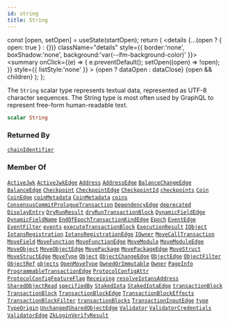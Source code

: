 ```yaml
---
id: string
title: String
---
```









  const [open, setOpen] = useState(startOpen);
  return (
    <details {...(open ? { open: true } : {})} className="details" style={{ border:'none', boxShadow:'none', background:'var(--ifm-background-color)' }}>
      <summary
        onClick={(e) => {
          e.preventDefault();
          setOpen((open) => !open);
        }}
        style={{ listStyle:'none' }}
      >
      {open ? dataOpen : dataClose}
      </summary>
      {open && children}
    </details>
  );
};








The `String` scalar type represents textual data, represented as UTF-8 character sequences. The String type is most often used by GraphQL to represent free-form human-readable text.


```graphql
scalar String
```








### Returned By

[`chainIdentifier`](/references/iota-api/iota-graphql/reference/api/queries/chain-identifier)  <Badge class="badge badge--secondary" text="query"/>

### Member Of

[`ActiveJwk`](/references/iota-api/iota-graphql/reference/types/objects/active-jwk)  <Badge class="badge badge--secondary" text="object"/><Bullet />[`ActiveJwkEdge`](/references/iota-api/iota-graphql/reference/types/objects/active-jwk-edge)  <Badge class="badge badge--secondary" text="object"/><Bullet />[`Address`](/references/iota-api/iota-graphql/reference/types/objects/address)  <Badge class="badge badge--secondary" text="object"/><Bullet />[`AddressEdge`](/references/iota-api/iota-graphql/reference/types/objects/address-edge)  <Badge class="badge badge--secondary" text="object"/><Bullet />[`BalanceChangeEdge`](/references/iota-api/iota-graphql/reference/types/objects/balance-change-edge)  <Badge class="badge badge--secondary" text="object"/><Bullet />[`BalanceEdge`](/references/iota-api/iota-graphql/reference/types/objects/balance-edge)  <Badge class="badge badge--secondary" text="object"/><Bullet />[`Checkpoint`](/references/iota-api/iota-graphql/reference/types/objects/checkpoint)  <Badge class="badge badge--secondary" text="object"/><Bullet />[`CheckpointEdge`](/references/iota-api/iota-graphql/reference/types/objects/checkpoint-edge)  <Badge class="badge badge--secondary" text="object"/><Bullet />[`CheckpointId`](/references/iota-api/iota-graphql/reference/types/inputs/checkpoint-id)  <Badge class="badge badge--secondary" text="input"/><Bullet />[`checkpoints`](/references/iota-api/iota-graphql/reference/api/queries/checkpoints)  <Badge class="badge badge--secondary" text="query"/><Bullet />[`Coin`](/references/iota-api/iota-graphql/reference/types/objects/coin)  <Badge class="badge badge--secondary" text="object"/><Bullet />[`CoinEdge`](/references/iota-api/iota-graphql/reference/types/objects/coin-edge)  <Badge class="badge badge--secondary" text="object"/><Bullet />[`coinMetadata`](/references/iota-api/iota-graphql/reference/api/queries/coin-metadata)  <Badge class="badge badge--secondary" text="query"/><Bullet />[`CoinMetadata`](/references/iota-api/iota-graphql/reference/types/objects/coin-metadata)  <Badge class="badge badge--secondary" text="object"/><Bullet />[`coins`](/references/iota-api/iota-graphql/reference/api/queries/coins)  <Badge class="badge badge--secondary" text="query"/><Bullet />[`ConsensusCommitPrologueTransaction`](/references/iota-api/iota-graphql/reference/types/objects/consensus-commit-prologue-transaction)  <Badge class="badge badge--secondary" text="object"/><Bullet />[`DependencyEdge`](/references/iota-api/iota-graphql/reference/types/objects/dependency-edge)  <Badge class="badge badge--secondary" text="object"/><Bullet />[`deprecated`](/references/iota-api/iota-graphql/reference/types/directives/deprecated)  <Badge class="badge badge--secondary" text="directive"/><Bullet />[`DisplayEntry`](/references/iota-api/iota-graphql/reference/types/objects/display-entry)  <Badge class="badge badge--secondary" text="object"/><Bullet />[`DryRunResult`](/references/iota-api/iota-graphql/reference/types/objects/dry-run-result)  <Badge class="badge badge--secondary" text="object"/><Bullet />[`dryRunTransactionBlock`](/references/iota-api/iota-graphql/reference/api/queries/dry-run-transaction-block)  <Badge class="badge badge--secondary" text="query"/><Bullet />[`DynamicFieldEdge`](/references/iota-api/iota-graphql/reference/types/objects/dynamic-field-edge)  <Badge class="badge badge--secondary" text="object"/><Bullet />[`DynamicFieldName`](/references/iota-api/iota-graphql/reference/types/inputs/dynamic-field-name)  <Badge class="badge badge--secondary" text="input"/><Bullet />[`EndOfEpochTransactionKindEdge`](/references/iota-api/iota-graphql/reference/types/objects/end-of-epoch-transaction-kind-edge)  <Badge class="badge badge--secondary" text="object"/><Bullet />[`Epoch`](/references/iota-api/iota-graphql/reference/types/objects/epoch)  <Badge class="badge badge--secondary" text="object"/><Bullet />[`EventEdge`](/references/iota-api/iota-graphql/reference/types/objects/event-edge)  <Badge class="badge badge--secondary" text="object"/><Bullet />[`EventFilter`](/references/iota-api/iota-graphql/reference/types/inputs/event-filter)  <Badge class="badge badge--secondary" text="input"/><Bullet />[`events`](/references/iota-api/iota-graphql/reference/api/queries/events)  <Badge class="badge badge--secondary" text="query"/><Bullet />[`executeTransactionBlock`](/references/iota-api/iota-graphql/reference/api/mutations/execute-transaction-block)  <Badge class="badge badge--secondary" text="mutation"/><Bullet />[`ExecutionResult`](/references/iota-api/iota-graphql/reference/types/objects/execution-result)  <Badge class="badge badge--secondary" text="object"/><Bullet />[`IObject`](/references/iota-api/iota-graphql/reference/types/interfaces/iobject)  <Badge class="badge badge--secondary" text="interface"/><Bullet />[`IotansRegistration`](/references/iota-api/iota-graphql/reference/types/objects/iotans-registration)  <Badge class="badge badge--secondary" text="object"/><Bullet />[`IotansRegistrationEdge`](/references/iota-api/iota-graphql/reference/types/objects/iotans-registration-edge)  <Badge class="badge badge--secondary" text="object"/><Bullet />[`IOwner`](/references/iota-api/iota-graphql/reference/types/interfaces/iowner)  <Badge class="badge badge--secondary" text="interface"/><Bullet />[`MoveCallTransaction`](/references/iota-api/iota-graphql/reference/types/objects/move-call-transaction)  <Badge class="badge badge--secondary" text="object"/><Bullet />[`MoveField`](/references/iota-api/iota-graphql/reference/types/objects/move-field)  <Badge class="badge badge--secondary" text="object"/><Bullet />[`MoveFunction`](/references/iota-api/iota-graphql/reference/types/objects/move-function)  <Badge class="badge badge--secondary" text="object"/><Bullet />[`MoveFunctionEdge`](/references/iota-api/iota-graphql/reference/types/objects/move-function-edge)  <Badge class="badge badge--secondary" text="object"/><Bullet />[`MoveModule`](/references/iota-api/iota-graphql/reference/types/objects/move-module)  <Badge class="badge badge--secondary" text="object"/><Bullet />[`MoveModuleEdge`](/references/iota-api/iota-graphql/reference/types/objects/move-module-edge)  <Badge class="badge badge--secondary" text="object"/><Bullet />[`MoveObject`](/references/iota-api/iota-graphql/reference/types/objects/move-object)  <Badge class="badge badge--secondary" text="object"/><Bullet />[`MoveObjectEdge`](/references/iota-api/iota-graphql/reference/types/objects/move-object-edge)  <Badge class="badge badge--secondary" text="object"/><Bullet />[`MovePackage`](/references/iota-api/iota-graphql/reference/types/objects/move-package)  <Badge class="badge badge--secondary" text="object"/><Bullet />[`MovePackageEdge`](/references/iota-api/iota-graphql/reference/types/objects/move-package-edge)  <Badge class="badge badge--secondary" text="object"/><Bullet />[`MoveStruct`](/references/iota-api/iota-graphql/reference/types/objects/move-struct)  <Badge class="badge badge--secondary" text="object"/><Bullet />[`MoveStructEdge`](/references/iota-api/iota-graphql/reference/types/objects/move-struct-edge)  <Badge class="badge badge--secondary" text="object"/><Bullet />[`MoveType`](/references/iota-api/iota-graphql/reference/types/objects/move-type)  <Badge class="badge badge--secondary" text="object"/><Bullet />[`Object`](/references/iota-api/iota-graphql/reference/types/objects/object)  <Badge class="badge badge--secondary" text="object"/><Bullet />[`ObjectChangeEdge`](/references/iota-api/iota-graphql/reference/types/objects/object-change-edge)  <Badge class="badge badge--secondary" text="object"/><Bullet />[`ObjectEdge`](/references/iota-api/iota-graphql/reference/types/objects/object-edge)  <Badge class="badge badge--secondary" text="object"/><Bullet />[`ObjectFilter`](/references/iota-api/iota-graphql/reference/types/inputs/object-filter)  <Badge class="badge badge--secondary" text="input"/><Bullet />[`ObjectRef`](/references/iota-api/iota-graphql/reference/types/inputs/object-ref)  <Badge class="badge badge--secondary" text="input"/><Bullet />[`objects`](/references/iota-api/iota-graphql/reference/api/queries/objects)  <Badge class="badge badge--secondary" text="query"/><Bullet />[`OpenMoveType`](/references/iota-api/iota-graphql/reference/types/objects/open-move-type)  <Badge class="badge badge--secondary" text="object"/><Bullet />[`OwnedOrImmutable`](/references/iota-api/iota-graphql/reference/types/objects/owned-or-immutable)  <Badge class="badge badge--secondary" text="object"/><Bullet />[`Owner`](/references/iota-api/iota-graphql/reference/types/objects/owner)  <Badge class="badge badge--secondary" text="object"/><Bullet />[`PageInfo`](/references/iota-api/iota-graphql/reference/types/objects/page-info)  <Badge class="badge badge--secondary" text="object"/><Bullet />[`ProgrammableTransactionEdge`](/references/iota-api/iota-graphql/reference/types/objects/programmable-transaction-edge)  <Badge class="badge badge--secondary" text="object"/><Bullet />[`ProtocolConfigAttr`](/references/iota-api/iota-graphql/reference/types/objects/protocol-config-attr)  <Badge class="badge badge--secondary" text="object"/><Bullet />[`ProtocolConfigFeatureFlag`](/references/iota-api/iota-graphql/reference/types/objects/protocol-config-feature-flag)  <Badge class="badge badge--secondary" text="object"/><Bullet />[`Receiving`](/references/iota-api/iota-graphql/reference/types/objects/receiving)  <Badge class="badge badge--secondary" text="object"/><Bullet />[`resolveIotansAddress`](/references/iota-api/iota-graphql/reference/api/queries/resolve-iotans-address)  <Badge class="badge badge--secondary" text="query"/><Bullet />[`SharedObjectRead`](/references/iota-api/iota-graphql/reference/types/objects/shared-object-read)  <Badge class="badge badge--secondary" text="object"/><Bullet />[`specifiedBy`](/references/iota-api/iota-graphql/reference/types/directives/specified-by)  <Badge class="badge badge--secondary" text="directive"/><Bullet />[`StakedIota`](/references/iota-api/iota-graphql/reference/types/objects/staked-iota)  <Badge class="badge badge--secondary" text="object"/><Bullet />[`StakedIotaEdge`](/references/iota-api/iota-graphql/reference/types/objects/staked-iota-edge)  <Badge class="badge badge--secondary" text="object"/><Bullet />[`transactionBlock`](/references/iota-api/iota-graphql/reference/api/queries/transaction-block)  <Badge class="badge badge--secondary" text="query"/><Bullet />[`TransactionBlock`](/references/iota-api/iota-graphql/reference/types/objects/transaction-block)  <Badge class="badge badge--secondary" text="object"/><Bullet />[`TransactionBlockEdge`](/references/iota-api/iota-graphql/reference/types/objects/transaction-block-edge)  <Badge class="badge badge--secondary" text="object"/><Bullet />[`TransactionBlockEffects`](/references/iota-api/iota-graphql/reference/types/objects/transaction-block-effects)  <Badge class="badge badge--secondary" text="object"/><Bullet />[`TransactionBlockFilter`](/references/iota-api/iota-graphql/reference/types/inputs/transaction-block-filter)  <Badge class="badge badge--secondary" text="input"/><Bullet />[`transactionBlocks`](/references/iota-api/iota-graphql/reference/api/queries/transaction-blocks)  <Badge class="badge badge--secondary" text="query"/><Bullet />[`TransactionInputEdge`](/references/iota-api/iota-graphql/reference/types/objects/transaction-input-edge)  <Badge class="badge badge--secondary" text="object"/><Bullet />[`type`](/references/iota-api/iota-graphql/reference/api/queries/type)  <Badge class="badge badge--secondary" text="query"/><Bullet />[`TypeOrigin`](/references/iota-api/iota-graphql/reference/types/objects/type-origin)  <Badge class="badge badge--secondary" text="object"/><Bullet />[`UnchangedSharedObjectEdge`](/references/iota-api/iota-graphql/reference/types/objects/unchanged-shared-object-edge)  <Badge class="badge badge--secondary" text="object"/><Bullet />[`Validator`](/references/iota-api/iota-graphql/reference/types/objects/validator)  <Badge class="badge badge--secondary" text="object"/><Bullet />[`ValidatorCredentials`](/references/iota-api/iota-graphql/reference/types/objects/validator-credentials)  <Badge class="badge badge--secondary" text="object"/><Bullet />[`ValidatorEdge`](/references/iota-api/iota-graphql/reference/types/objects/validator-edge)  <Badge class="badge badge--secondary" text="object"/><Bullet />[`ZkLoginVerifyResult`](/references/iota-api/iota-graphql/reference/types/objects/zk-login-verify-result)  <Badge class="badge badge--secondary" text="object"/>

